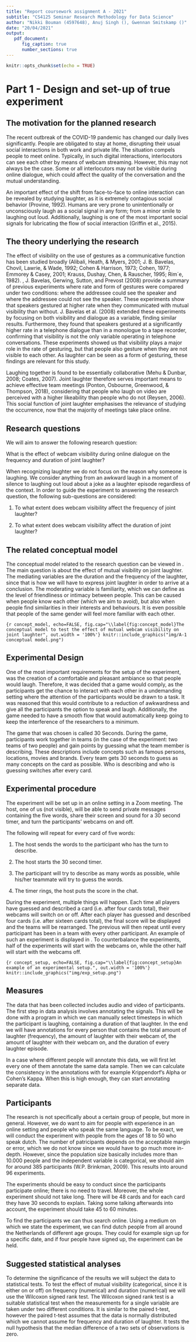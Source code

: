```yaml
---
title: "Report coursework assignment A - 2021"
subtitle: "CS4125 Seminar Research Methodology for Data Science"
author: "Nikki Bouman (4597648), Anuj Singh (), Gwennan Smitskamp ()"
date: "20/04/2021"
output:
   pdf_document:
      fig_caption: true
      number_sections: true
---
```


```r
knitr::opts_chunk$set(echo = TRUE)
```


\tableofcontents


# Part 1 - Design and set-up of true experiment 


## The motivation for the planned research
<!-- (Max 250 words) -->
The recent outbreak of the COVID-19 pandemic has changed our daily lives significantly. People are obligated to stay at home, disrupting their usual social interactions in both work and private life. The situation compels people to meet online. Typically, in such digital interactions, interlocutors can see each other by means of webcam streaming. However, this may not always be the case. Some or all interlocutors may not be visible during online dialogue, which could affect the quality of the conversation and the mutual understanding.

An important effect of the shift from face-to-face to online interaction can be revealed by studying laughter, as it is extremely contagious social behavior (Provine, 1992). Humans are very prone to unintentionally or unconsciously laugh as a social signal in any form; from a minor smile to laughing out loud. Additionally, laughing is one of the most important social signals for lubricating the flow of social interaction (Griffin et al., 2015).


## The theory underlying the research  
<!-- (Max 250 words) Preferable based on theories reported in literature -->
The effect of visibility on the use of gestures as a communicative function has been studied broadly (Alibali, Heath, & Myers, 2001; J. B. Bavelas, Chovil, Lawrie, & Wade, 1992; Cohen & Harrison, 1973; Cohen, 1977; Emmorey & Casey, 2001; Krauss, Dushay, Chen, & Rauscher, 1995; Rim´e, 1982). , J. Bavelas, Gerwing, Sutton, and Prevost (2008) provide a summary of previous experiments where rate and form of gestures were compared under two conditions: where the addressee could see the speaker and where the addressee could not see the speaker. These experiments show that speakers gestured at higher rate when they communicated with mutual visibility than without. J. Bavelas et al. (2008) extended these experiments by focusing on both visibility and dialogue as a variable, finding similar results. Furthermore, they found that speakers gestured at a significantly higher rate in a telephone dialogue than in a monologue to a tape recorder, confirming that visibility is not the only variable operating in telephone conversations. These experiments showed us that visibility plays a major role in the rate of gesturing, but that people also gesture when they are not visible to each other. As laughter can be seen as a form of gesturing, these findings are relevant for this study.

Laughing together is found to be essentially collaborative (Mehu & Dunbar, 2008; Coates, 2007). Joint laughter therefore serves important means to achieve effective team meetings (Ponton, Osbourne, Greenwood, & Thompson, 2018), considering that people who laugh on video are perceived with a higher likeability than people who do not (Reysen, 2006). This social function of joint laughter emphasises the relevance of studying the occurrence, now that the majority of meetings take place online.


## Research questions 
<!-- The research question that will be examined in the experiment (or alternatively the hypothesis that will be tested in the experiment) -->
We will aim to answer the following research question:

What is the effect of webcam visibility during online dialogue on the frequency and duration of joint laughter?

When recognizing laughter we do not focus on the reason why someone is laughing. We
consider anything from an awkward laugh in a moment of silence to laughing out loud about
a joke as a laughter episode regardless of the context. In order to guide the experiment to
answering the research question, the following sub-questions are considered:

1. To what extent does webcam visibility affect the frequency of joint laughter?

2. To what extent does webcam visibility affect the duration of joint laughter?

## The related conceptual model 
The conceptual model related to the research question can be viewed in \autoref{fig:concept_mocel}. The main question is about the effect of mutual visibility on joint laughter. The mediating variables are the duration and the frequency of the laughter, since that is how we will have to express joint laughter in order to arrive at a conclusion. The moderating variable is familiarity, which we can define as the level of friendliness or intimacy between people. This can be caused when people know each other (which we aim to avoid), but also when people find similarities in their interests and behaviours. It is even possible that people of the same gender will feel more familiar with each other. 
<!-- not sure about mediating variables -->

<!-- ![\label{cm}](img/A-1 conceptual model.png) -->
```{r concept_model, echo=FALSE, fig.cap="\\label{fig:concept_model}The conceptual model to test the effect of mutual webcam visibility on joint laughter", out.width = '100%'}
knitr::include_graphics("img/A-1 conceptual model.png")
```


## Experimental Design 
One of the most important requirements for the setup of the experiment, was the creation of a comfortable and pleasant ambiance so that people would laugh. Therefore, it was decided that a game would comply, as the participants get the chance to interact with each other in a undemanding setting where the attention of the participants would be drawn to a task. It was reasoned that this would contribute to a reduction of awkwardness and give all the participants the option to speak and laugh. Additionally, the game needed to have a smooth flow that would automatically keep going to keep the interference of the researchers to a minimum. 

The game that was chosen is called 30 Seconds. During the game, participants work together in teams (in the case of the experiment: two teams of two people) and gain points by guessing what the team member is describing. These descriptions include concepts such as famous persons, locations, movies and brands. Every team gets 30 seconds to guess as many concepts on the card as possible. Who is describing and who is guessing switches after every card.



## Experimental procedure 
The experiment will be set up in an online setting in a Zoom meeting. The host, one of us (not visible), will be able to send private messages containing the five words, share their screen and sound for a 30 second timer, and turn the participants' webcams on and off.

The following will repeat for every card of five words:

1. The host sends the words to the participant who has the turn to describe.

2. The host starts the 30 second timer.

3. The participant will try to describe as many words as possible, while his/her teammate will try to guess the words.

4. The timer rings, the host puts the score in the chat.

During the experiment, multiple things will happen. Each time all players have guessed and described a card (i.e. after four cards total), their webcams will switch on or off. After each player has guessed and described four cards (i.e. after sixteen cards total), the final score will be displayed and the teams will be rearranged. The previous will then repeat until every participant has been in a team with every other participant. An example of such an experiment is displayed in \autoref{fig:concept_setup}. To counterbalance the experiments, half of the experiments will start with the webcams on, while the other half will start with the webcams off.

```{r concept_setup, echo=FALSE, fig.cap="\\label{fig:concept_setup}An example of an experimental setup.", out.width = '100%'}
knitr::include_graphics("img/exp_setup.png")
```


## Measures
The data that has been collected includes audio and video of participants. The first step in data analysis involves annotating the signals. This will be done with a program in which we can manually select timesteps in which the participant is laughing, containing a duration of that laughter. In the end we will have annotations for every person that contains the total amount of laughter (frequency), the amount of laughter with their webcam of, the amount of laughter with their webcam on, and the duration of every laughter episode.

In a case where different people will annotate this data, we will first let every one of them annotate the same data sample. Then we can calculate the consistency in the annotations with for example Krippendorf's Alpha or Cohen's Kappa. When this is high enough, they can start annotating separate data.

## Participants
<!-- Describe which participants will recruit in the study and how they will be recruited-->
The research is not specifically about a certain group of people, but more in general. However, we do want to aim for people with experience in an online setting and people who speak the same language. To be exact, we will conduct the experiment with people from the ages of 18 to 50 who speak dutch. The number of patricipants depends on the acceptable margin or error, which we do not know since we would have to go much more in-depth. However, since the population size basically includes more than 10.000 people and the independent variable is categorical, we should aim for around 385 participants (W.P. Brinkman, 2009). This results into around 96 experiments.

The experiments should be easy to conduct since the participants participate online; there is no need to travel. Moreover, the whole experiment should not take long. There will be 48 cards and for each card they have 30 seconds to explain. Taking some talking afterwards into account, the experiment should take 45 to 60 minutes.

To find the participants we can thus search online. Using a medium on which we state the experiment, we can find dutch people from all around the Netherlands of different age groups. They could for example sign up for a specific date, and if four people have signed up, the experiment can be held. 

## Suggested statistical analyses
<!-- Describe the statistical test you suggest to care out on the collected data-->
To determine the significance of the results we will subject the data to statistical tests. To test the effect of mutual visibility (categorical, since it is either on or off) on frequency (numerical) and duration (numerical) we will use the Wilcoxon signed rank test. The Wilcoxon signed rank test is a suitable statistical test when the measurements for a single variable are taken under two different conditions. It is similar to the paired t-test, however the paired t-test assumes that the data is normally distributed which we cannot assume for frequency and duration of laughter. It tests the null hypothesis that the median difference of a two sets of observations is zero. 

<!-- # Part 2 - Generalized linear models -->

<!-- ## Question 1 Twitter sentiment analysis (Between groups - single factor)  -->

<!-- ### Conceptual model -->
<!-- Make a conceptual model for the following research question: Is there a difference in the sentiment of the tweets related to the different celebrities? -->

<!-- ### Collecting tweets, and data preparation -->
<!-- Include the annotated R script (excluding your personal Keys and Access Tokens information), but put echo=FALSE, so code is not included in the output pdf file. -->


<!-- ```{r, echo=FALSE, message=FALSE, warning=FALSE, include = FALSE} -->

<!-- #during writing you could add "eval = FALSE",  kntr will than not run this code chunk (take some time do) -->

<!-- #setwd("~/surfdrive/Teaching/own teaching/IN4125 - Seminar Research Methodology for Data Science/2019/coursework A")  -->
<!-- # commented this. Let's make this relative when trying to fix this file -->
<!-- # apple , note use / instead of \, which used by windows -->


<!-- #install.packages("twitteR", dependencies = TRUE) -->
<!-- library(twitteR) -->
<!-- #install.packages("RCurl", dependencies = T) -->
<!-- library(RCurl) -->
<!-- #install.packages("bitops", dependencies = T) -->
<!-- library(bitops) -->
<!-- #install.packages("plyr", dependencies = T) -->
<!-- library(plyr) -->
<!-- #install.packages('stringr', dependencies = T) -->
<!-- library(stringr) -->
<!-- #install.packages("NLP", dependencies = T) -->
<!-- library(NLP) -->
<!-- #install.packages("tm", dependencies = T) -->
<!-- library(tm) -->
<!-- #install.packages("wordcloud", dependencies=T) -->
<!-- #install.packages("RColorBrewer", dependencies=TRUE) -->
<!-- library(RColorBrewer) -->
<!-- library(wordcloud) -->
<!-- #install.packages("reshape", dependencies=T) -->
<!-- library(reshape) -->

<!-- ################### functions -->


<!-- clearTweets <- function(tweets, excl) { -->

<!--   tweets.text <- sapply(tweets, function(t)t$getText()) #get text out of tweets  -->


<!--   tweets.text = gsub('[[:cntrl:]]', '', tweets.text) -->
<!--   tweets.text = gsub('\\d+', '', tweets.text) -->
<!--   tweets.text <- str_replace_all(tweets.text,"[^[:graph:]]", " ") #remove graphic -->


<!--   corpus <- Corpus(VectorSource(tweets.text)) -->

<!--   corpus_clean <- tm_map(corpus, removePunctuation) -->
<!--   corpus_clean <- tm_map(corpus_clean, content_transformer(tolower)) -->
<!--   corpus_clean <- tm_map(corpus_clean, removeWords, stopwords("english")) -->
<!--   corpus_clean <- tm_map(corpus_clean, removeNumbers) -->
<!--   corpus_clean <- tm_map(corpus_clean, stripWhitespace) -->
<!--   corpus_clean <- tm_map(corpus_clean, removeWords, c(excl,"http","https","httpst")) -->


<!--   return(corpus_clean) -->
<!-- }  -->


<!-- ## capture all the output to a file. -->

<!-- ################# Collect from Twitter -->

<!-- # for creating a twitter app (apps.twitter.com) see youtube https://youtu.be/lT4Kosc_ers -->
<!-- #consumer_key <-'your key' -->
<!-- #consumer_scret <- 'your secret' -->
<!-- #access_token <- 'your access token' -->
<!-- #access_scret <- 'your access scret' -->

<!-- source("your_twitter.R") #this file will set my personal variables for my twitter app, adjust the name of this file. use the provide template your_twitter.R -->

<!-- setup_twitter_oauth(consumer_key,consumer_scret, access_token,access_scret) #connect to  twitter app -->


<!-- ##### This example uses the following 3 celebrities: Donald Trump, Hillary Clinton, and Bernie Sanders -->
<!-- ##  You should replace this with your own celebrities, at least 3, but more preferred  -->
<!-- ##  Note that it will take the computer some to collect the tweets -->

<!-- tweets_T <- searchTwitter("#trump", n=300, lang="en", resultType="recent") #300 recent tweets about Donald Trump, in English (I think that 1500 tweets is max) -->
<!-- tweets_C <- searchTwitter("#hillary", n=300, lang="en", resultType="recent") #300 recent tweets about Hillary Clinton -->
<!-- tweets_B <- searchTwitter("#bernie", n=300, lang="en", resultType="recent") #300 recent tweets about Bernie Sanders -->



<!-- ######################## WordCloud -->
<!-- ### This not requires in the assignment, but still fun to do  -->

<!-- # based on https://youtu.be/JoArGkOpeU0 -->

<!-- #corpus_T<-clearTweets(tweets_T, c("trump","amp","realdonaldtrump","trumptrain","donald","trumps","alwaystrump")) #remove also some campain slogans -->
<!-- #wordcloud(corpus_T, max.words=50) -->

<!-- #corpus_C<-clearTweets(tweets_C, c("hillary","amp","clinton","hillarys")) -->
<!-- #wordcloud(corpus_C,  max.words=50) -->

<!-- #corpus_B<-clearTweets(tweets_B, c("bernie", "amp", "sanders","bernies")) -->
<!-- #wordcloud(corpus_B,  max.words=50) -->
<!-- ############################## -->

<!-- ######################## Sentiment analysis -->

<!-- tweets_T.text <- laply(tweets_T, function(t)t$getText()) #get text out of tweets  -->
<!-- tweets_C.text <- laply(tweets_C, function(t)t$getText()) #get text out of tweets -->
<!-- tweets_B.text <- laply(tweets_B, function(t)t$getText()) #get text out of tweets -->



<!-- #taken from https://github.com/mjhea0/twitter-sentiment-analysis -->
<!-- pos <- scan('positive-words.txt', what = 'character', comment.char=';') #read the positive words -->
<!-- neg <- scan('negative-words.txt', what = 'character', comment.char=';') #read the negative words -->

<!-- source("sentiment3.R") #load algoritm -->
<!-- # see sentiment3.R form more information about sentiment analysis. It assigns a intereger score -->
<!-- # by substracitng the number of occurrence of negative words from that of positive words -->

<!-- analysis_T <- score.sentiment(tweets_T.text, pos, neg) -->
<!-- analysis_C <- score.sentiment(tweets_C.text, pos, neg) -->
<!-- analysis_B <- score.sentiment(tweets_B.text, pos, neg) -->


<!-- sem<-data.frame(analysis_T$score, analysis_C$score, analysis_B$score) -->


<!-- semFrame <-melt(sem, measured=c(analysis_T.score,analysis_C.score, analysis_B.score )) -->
<!-- names(semFrame) <- c("Candidate", "score") -->
<!-- semFrame$Candidate <-factor(semFrame$Candidate, labels=c("Donald Trump", "Hillary Clinton", "Bernie Sanders")) # change the labels for your celibrities -->

<!-- #The data you need for the analyses can be found in semFrame -->

<!-- ``` -->

<!-- ### Homogeneity of variance analysis -->
<!-- Analyze the homogeneity of variance of sentiments of the tweets of the different celebrities, and provide interpretation -->

<!-- ```{r} -->
<!-- #include your code and output in the document -->
<!-- ``` -->


<!-- ### Visual inspection Mean and distribution sentiments -->
<!-- Graphically examine the mean and distribution sentiments of tweets for each celebrity, and provide interpretation -->

<!-- ```{r} -->
<!-- #include your code and output in the document -->
<!-- ``` -->
<!-- ### Frequentist approach -->

<!-- #### Linear model -->
<!-- Use a linear model to analyze whether the knowledge to which celebrity a tweet relates has a significant impact on explaining the sentiments of the tweets. Provide interpretation of results  -->

<!-- ```{r} -->
<!-- #include your code and output in the document -->
<!-- ``` -->

<!-- #### Post Hoc analysis -->
<!-- If a model that includes the celebrity is better in explaining the sentiments of tweets than a model without such predictor, conduct a post-hoc analysis with e.g. Bonferroni correction, to examine which of celebrity tweets differ from the other celebrity tweets. Provide interpretation of the results -->

<!-- ```{r} -->
<!-- #include your code and output in the document -->
<!-- ``` -->

<!-- #### Report section for a scientific publication -->
<!-- Write a small section for a scientific publication, in which you report the results of the analyses, and explain the conclusions that can be drawn. -->

<!-- ### Bayesian Approach -->

<!-- #### Model description -->

<!-- Describe the mathematical model fitted on the most extensive model. (hint, look at the mark down file of the lectures to see example on formulate mathematical models in markdown). Justify the priors. -->

<!-- #### Model comparison -->

<!-- Conduct model analysis and provide brief interpretation of the results -->

<!-- ```{r} -->
<!-- #include your code and output in the document -->
<!-- ``` -->

<!-- #### Comparison celebrity pair -->

<!-- Compare sentiments of celebrity pairs and provide a brief interpretation (e.g. CIs)  -->


<!-- ## Question 2 - Website visits (between groups - Two factors) -->

<!-- ### Conceptual model -->
<!-- Make a conceptual model underlying this research question -->

<!-- ### Visual inspection -->
<!-- Graphically examine the variation in page visits for different factors levels (e.g. histogram, density plot etc.)  -->


<!-- ```{r} -->
<!-- #include your code and output in the document -->
<!-- ``` -->


<!-- ### Normality check -->
<!-- Visually inspect if variable page visits deviates from a Gaussian distribution, and discuss implication for general linear model analysis. -->


<!-- ```{r} -->
<!-- #include your code and output in the document -->
<!-- ``` -->

<!-- ### Frequentist Approach -->

<!-- #### Model analysis -->
<!-- Conduct a model analysis, to examine the added values of adding 2 factors and interaction between the factors in the model to predict page visits, and include brief interpretation of the results. -->


<!-- ```{r} -->
<!-- #include your code and output in the document -->
<!-- ``` -->


<!-- #### Simple effect analysis -->
<!-- If the analysis shows a significant two-way interaction effect, conduct a Simple Effect analysis to explore this interaction effect in more detail.It helps first to look at the means of different conditions in a figure. Provide brief interpretation of the results. -->


<!-- ```{r} -->
<!-- #include your code and output in the document -->
<!-- ``` -->


<!-- #### Report section for a scientific publication -->
<!-- Write a small section for a scientific publication, in which you report the results of the analyses, and explain the conclusions that can be drawn. -->

<!-- ### Bayesian Approach -->

<!-- #### Model description -->

<!-- Describe the mathematical model fitted on the most extensive model. (hint, look at the mark down file of the lectures to see example on formulate mathematical models in markdown). Justify the priors. -->

<!-- #### Model comparison -->

<!-- Conduct model analysis and provide brief interpretation of the results -->

<!-- ```{r} -->
<!-- #include your code and output in the document -->
<!-- ``` -->



<!-- # Part 3 - Multilevel model -->

<!-- ## Visual inspection -->
<!-- Use graphics to inspect the distribution of the score, and relationship between session and score -->


<!-- ```{r} -->
<!-- #include your code and output in the document -->
<!-- ``` -->

<!-- ## Frequentist approach -->

<!-- ### Multilevel analysis -->
<!-- Conduct multilevel analysis and calculate 95% confidence intervals, determine: -->

<!-- * If session has an impact on people score -->
<!-- * If there is significant variance between the participants in their score -->


<!-- ```{r} -->
<!-- #include your code and output in the document -->
<!-- ``` -->

<!-- ### Report section for a scientific publication -->
<!-- Write a small section for a scientific publication, in which you report the results of the analyses, and explain the conclusions that can be drawn. -->

<!-- ## Bayesian approach -->

<!-- ### Model description -->

<!-- Describe the mathematical model fitted on the most extensive model. (hint, look at the mark down file of the lectures to see example on formulate mathematical models in markdown). Justify the priors. -->

<!-- ### Model comparison -->

<!-- Select the first 100 participants from the data set. (hint to overcome the Stan problem with a zero index, increase subject id number with 1). Compare models with with increasing complexity.  -->

<!-- ```{r} -->
<!-- #include your code and output in the document -->
<!-- ``` -->

<!-- ### Estimates examination -->

<!-- Examine the estimate of parameters of the model with best fitt, and provide a brief interpretation. -->


<!-- ```{r} -->
<!-- #include your code and output in the document -->
<!-- ``` -->


